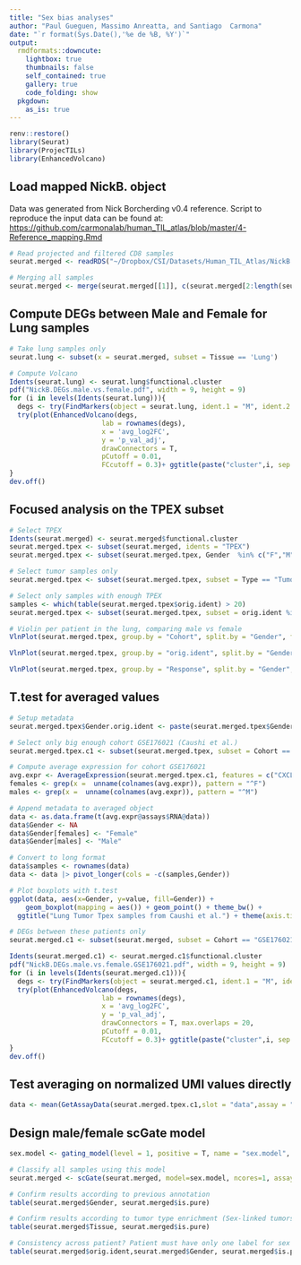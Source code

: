 ```yaml
---
title: "Sex bias analyses"
author: "Paul Gueguen, Massimo Anreatta, and Santiago  Carmona"
date: "`r format(Sys.Date(),'%e de %B, %Y')`"
output: 
  rmdformats::downcute:
    lightbox: true
    thumbnails: false
    self_contained: true
    gallery: true
    code_folding: show
  pkgdown:
    as_is: true
---
```


```r
renv::restore()
library(Seurat)
library(ProjecTILs)
library(EnhancedVolcano)
```

## Load mapped NickB. object

Data was generated from Nick Borcherding v0.4 reference. Script to reproduce the input data can be found at: <https://github.com/carmonalab/human_TIL_atlas/blob/master/4-Reference_mapping.Rmd>

```r
# Read projected and filtered CD8 samples
seurat.merged <- readRDS("~/Dropbox/CSI/Datasets/Human_TIL_Atlas/NickB.reference/seurat.list.NickB.v0.4.annotated.rds")

# Merging all samples
seurat.merged <- merge(seurat.merged[[1]], c(seurat.merged[2:length(seurat.merged)]))
```

## Compute DEGs between Male and Female for Lung samples

```r
# Take lung samples only
seurat.lung <- subset(x = seurat.merged, subset = Tissue == 'Lung')

# Compute Volcano 
Idents(seurat.lung) <- seurat.lung$functional.cluster
pdf("NickB.DEGs.male.vs.female.pdf", width = 9, height = 9)
for (i in levels(Idents(seurat.lung))){
  degs <- try(FindMarkers(object = seurat.lung, ident.1 = "M", ident.2 = "F", subset.ident = i, group.by = "Gender", assay = "RNA"))
  try(plot(EnhancedVolcano(degs,
                       lab = rownames(degs),
                       x = 'avg_log2FC',
                       y = 'p_val_adj', 
                       drawConnectors = T, 
                       pCutoff = 0.01, 
                       FCcutoff = 0.3)+ ggtitle(paste("cluster",i, sep = " "))))
}
dev.off()
```

## Focused analysis on the TPEX subset

```r
# Select TPEX
Idents(seurat.merged) <- seurat.merged$functional.cluster
seurat.merged.tpex <- subset(seurat.merged, idents = "TPEX")
seurat.merged.tpex <- subset(seurat.merged.tpex, Gender  %in% c("F","M"))

# Select tumor samples only
seurat.merged.tpex <- subset(seurat.merged.tpex, subset = Type == "Tumor")

# Select only samples with enough TPEX
samples <- which(table(seurat.merged.tpex$orig.ident) > 20)
seurat.merged.tpex <- subset(seurat.merged.tpex, subset = orig.ident %in% names(samples))

# Violin per patient in the lung, comparing male vs female
VlnPlot(seurat.merged.tpex, group.by = "Cohort", split.by = "Gender", features = c("CXCL13","GZMB","XIST","DDX3Y"), assay = "RNA", ncol = 2, split.plot = F)

VlnPlot(seurat.merged.tpex, group.by = "orig.ident", split.by = "Gender", features = c("CXCL13","GZMB","XIST","DDX3Y"), assay = "RNA", ncol = 2, split.plot = F)

VlnPlot(seurat.merged.tpex, group.by = "Response", split.by = "Gender", features = c("CXCL13","GZMB","XIST","DDX3Y"), assay = "RNA", ncol = 2, split.plot = F) + RestoreLegend()
```

## T.test for averaged values

```r
# Setup metadata
seurat.merged.tpex$Gender.orig.ident <- paste(seurat.merged.tpex$Gender, seurat.merged.tpex$orig.ident, sep = "_")

# Select only big enough cohort GSE176021 (Caushi et al.)
seurat.merged.tpex.c1 <- subset(seurat.merged.tpex, subset = Cohort == "GSE176021")

# Compute average expression for cohort GSE176021
avg.expr <- AverageExpression(seurat.merged.tpex.c1, features = c("CXCL13","XIST","RPS4Y1","DDX3Y","CD2","CD8A","TCF7","PDCD1","TOX","CD200","CRTAM","XCL1"), assays = "RNA", group.by = "Gender.orig.ident",  return.seurat = T)
females <- grep(x =  unname(colnames(avg.expr)), pattern = "^F")
males <- grep(x =  unname(colnames(avg.expr)), pattern = "^M")

# Append metadata to averaged object
data <- as.data.frame(t(avg.expr@assays$RNA@data))
data$Gender <- NA
data$Gender[females] <- "Female"
data$Gender[males] <- "Male"

# Convert to long format
data$samples <- rownames(data)
data <- data |> pivot_longer(cols = -c(samples,Gender))

# Plot boxplots with t.test
ggplot(data, aes(x=Gender, y=value, fill=Gender)) + 
    geom_boxplot(mapping = aes()) + geom_point() + theme_bw() + 
  ggtitle("Lung Tumor Tpex samples from Caushi et al.") + theme(axis.title.x = element_blank(), axis.text.x = element_text(size =11)) + facet_wrap(~name, scales = "free") + ggsignif::geom_signif(comparisons = list(c("Female", "Male")), test = "t.test", vjust = 2, map_signif_level = TRUE)

# DEGs between these patients only
seurat.merged.c1 <- subset(seurat.merged, subset = Cohort == "GSE176021")

Idents(seurat.merged.c1) <- seurat.merged.c1$functional.cluster
pdf("NickB.DEGs.male.vs.female.GSE176021.pdf", width = 9, height = 9)
for (i in levels(Idents(seurat.merged.c1))){
  degs <- try(FindMarkers(object = seurat.merged.c1, ident.1 = "M", ident.2 = "F", subset.ident = i, group.by = "Gender", assay = "RNA"))
  try(plot(EnhancedVolcano(degs,
                       lab = rownames(degs),
                       x = 'avg_log2FC',
                       y = 'p_val_adj', 
                       drawConnectors = T, max.overlaps = 20,
                       pCutoff = 0.01, 
                       FCcutoff = 0.3)+ ggtitle(paste("cluster",i, sep = " "))))
}
dev.off()
```

## Test averaging on normalized UMI values directly

```r
data <- mean(GetAssayData(seurat.merged.tpex.c1,slot = "data",assay = "RNA")["CXCL13",])
```

## Design male/female scGate model

```r
sex.model <- gating_model(level = 1, positive = T, name = "sex.model", signature = c("XIST-","RPS4Y1","DDX3Y","EIF1AY"))

# Classify all samples using this model
seurat.merged <- scGate(seurat.merged, model=sex.model, ncores=1, assay = "RNA")

# Confirm results according to previous annotation
table(seurat.merged$Gender, seurat.merged$is.pure)

# Confirm results according to tumor type enrichment (Sex-linked tumors like prostate and breast cancer, ovarian, endometrial can help us here, even if not perfect)
table(seurat.merged$Tissue, seurat.merged$is.pure)

# Consistency across patient? Patient must have only one label for sex
table(seurat.merged$orig.ident,seurat.merged$Gender, seurat.merged$is.pure)
```
